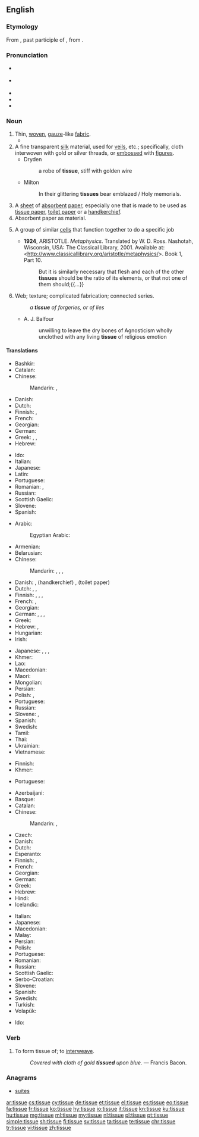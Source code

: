 ==English==

===Etymology===
From {{etyl|fro|en}} {{term|tissu|lang=fro}}, past participle of {{term|tistre}}, from {{etyl|la|en}} {{term|texere|lang=la}}.

===Pronunciation===
* {{a|RP}} {{IPA|/ˈtɪsjuː/|lang=en}}
* {{a|GenAm}} {{IPA|/ˈtɪʃu/|lang=en}}
* {{audio|en-us-tissue.ogg|Audio (US)|lang=en}}
* {{audio|En-uk-tissue.ogg|Audio (UK)|lang=en}}
* {{rhymes|ɪsjuː|ɪʃuː|lang=en}}

===Noun===
{{en-noun}}

# Thin, [[woven]], [[gauze]]-like [[fabric]].
#* {{quote-book|year=1963|author={{w|Margery Allingham}}|title={{w|The China Governess}}
|chapter=17|url=http://openlibrary.org/works/OL2004261W
|passage=The face which emerged was not reassuring. It was blunt and grey, the nose springing thick and flat from high on the frontal bone of the forehead, whilst his eyes were narrow slits of dark in a tight bandage of '''tissue'''.&nbsp;[…].}}
# A fine transparent [[silk]] material, used for [[veil]]s, etc.; specifically, cloth interwoven with gold or silver threads, or [[emboss]]ed with [[figure]]s.
#* Dryden
#*: a robe of '''tissue''', stiff with golden wire
#* Milton
#*: In their glittering '''tissues''' bear emblazed / Holy memorials.
# A [[sheet]] of [[absorbent]] [[paper]], especially one that is made to be used as [[tissue paper]], [[toilet paper]] or a [[handkerchief]].
# Absorbent paper as material.
# {{context|biology|lang=en}} A group of similar [[cells]] that function together to do a specific job
#* '''1924''', ARISTOTLE. ''Metaphysics''. Translated by W. D. Ross. Nashotah, Wisconsin, USA: The Classical Library, 2001. Available at: <http://www.classicallibrary.org/aristotle/metaphysics/>. Book 1, Part 10.
#*: But it is similarly necessary that flesh and each of the other '''tissues''' should be the ratio of its elements, or that not one of them should;{{...}}
# Web; texture; complicated fabrication; connected series.
#: ''a '''tissue''' of forgeries, or of lies''
#* A. J. Balfour
#*: unwilling to leave the dry bones of Agnosticism wholly unclothed with any living '''tissue''' of religious emotion

====Translations====
{{trans-top|woven fabric}}
* Bashkir: {{t|ba|туҡыма}}
* Catalan: {{t+|ca|teixit|m}}
* Chinese:
*: Mandarin: {{t+|cmn|組織|sc=Hani}}, {{t+|cmn|组织|tr=zǔzhī|sc=Hani}}
* Danish: {{t|da|stof}}
* Dutch: {{t+|nl|weefsel|n}}
* Finnish: {{t|fi|harsokangas}}, {{t|fi|harsokudos}}
* French: {{t+|fr|tissu|m}}
* Georgian: {{t|ka|ქსოვილი|sc=Geor}}
* German: {{t+|de|Gewebe|n}}
* Greek: {{t+|el|ύφασμα|n|sc=Grek}}, {{t+|el|πλέγμα|n|sc=Grek}}, {{t+|el|ορμαθός|m|sc=Grek}}
* Hebrew: {{t+|he|רקמה|f}}
{{trans-mid}}
* Ido: {{t+|io|texajo|m}}
* Italian: {{t+|it|tessuto}}
* Japanese: {{t|ja|織物|tr=おりもの, orimono}}
* Latin: {{t+|la|textus}}
* Portuguese: {{t+|pt|tecido|m}}
* Romanian: {{t+|ro|batistă|f}}, {{t+|ro|șervețel|n}}
* Russian: {{t+|ru|ткань|f|tr=tkanʹ|sc=Cyrl}}
* Scottish Gaelic: {{t|gd|eadar-fhighe|m}}
* Slovene: {{t+|sl|robec|m}}
* Spanish: {{t+|es|tejido|m}}
{{trans-bottom}}

{{trans-top|sheet of absorbent paper}}
* Arabic: {{t|ar|مندل|m|tr=mindil}}
*: Egyptian Arabic: {{t|arz|منديل|m|tr=mandil|sc=Arab}}
* Armenian: {{t|hy|անձեռոցիկ|sc=Armn}}
* Belarusian: {{t|be|сурвэ́тка|f|sc=Cyrl}}
* Chinese:
*: Mandarin: {{t|cmn|面巾紙|sc=Hani}}, {{t|cmn|面巾纸|tr=miànjīnzhǐ|sc=Hani}}, {{t+|cmn|紙巾|sc=Hani}}, {{t|cmn|纸巾|tr=zhǐjīn|sc=Hani}}
* Danish: {{t+|da|serviet}}, (handkerchief) {{t+|da|lommetørklæde}}, (toilet paper) {{t+|da|toiletpapir}}
* Dutch: {{t+|nl|zakdoek|m}}, {{t|nl|papieren zakdoekje|n}}, {{t|nl|tissue|m}}
* Finnish: {{t+|fi|talouspaperi}}, {{t|fi|paperiliina}}, {{qualifier|handkerchief}} {{t|fi|paperinenäliina}}, {{qualifier|sheet of toilet paper}} {{t|fi|vessapaperiarkki}}
* French: {{t|fr|mouchoir en papier|m}}, {{t+|fr|kleenex|m}}
* Georgian: {{t|ka|ხელსახოცი|sc=Geor}}
* German: {{t+|de|Papier|n}}, {{t+|de|Tuch|n}}, {{qualifier|toilet paper}} {{t+|de|Toilettenpapier|n}}, {{qualifier|handkerchief}} {{t+|de|Taschentuch|n}}
* Greek: {{t+|el|χαρτί|n|sc=Grek}}
* Hebrew: {{t|he|טישו|m|sc=Hebr}}, {{t|he|נייר סופג|m|sc=Hebr}}
* Hungarian: {{t|hu|papírzsebkendő}}
* Irish: {{t|ga|ciarsúr páipéir|m}}
{{trans-mid}}
* Japanese: {{t|ja|ティッシュペーパー|tr=tisshu pēpā}}, {{t|ja|ティッシュ|tr=tisshu|sc=Jpan}}, {{t|ja|鼻紙|tr=はながみ, hanagami|sc=Jpan}}, {{t|ja|塵紙|tr=ちりがみ, chirigami|sc=Jpan}}
* Khmer: {{t-needed|km}}
* Lao: {{t-needed|lo}}
* Macedonian: {{t|mk|салфетка|f|tr=salfétka}}
* Maori: {{t|mi|rauangiangi}}
* Mongolian: {{t|mn|нэхмэл|sc=Cyrl}}
* Persian: {{t+|fa|دستمال|tr=dastmal}}
* Polish: {{t-check|pl|[[chusteczka]] [[higieniczna]]|f}} <!-- was "[[chusteczka]] [[higieniczna]]" - assumed sum-of-parts; if an idiom, remove the wikilinks to the individual words. see [[User:Kephir/gadgets/xte#Translation_fixing]] -->, {{t+check|pl|chusteczka|f}}
* Portuguese: {{t|pt|lenço de papel}}
* Russian: {{t+|ru|салфетка|f|tr=salfétka|sc=Cyrl}}
* Slovene: {{t+|sl|robec|m}}, {{t|sl|robček|m}}
* Spanish: {{t+|es|tejido|m}}
* Swedish: {{t+|sv|näsduk|c}}
* Tamil: {{t|ta|மெல்லிழுப்புத்தாள்|tr=mellizhuppuththaaL|sc=Taml}}
* Thai: {{t-needed|th}}
* Ukrainian: {{t|uk|серве́тка|f|sc=Cyrl}}
* Vietnamese: {{t|vi|khăn giấy}}
{{trans-bottom}}

{{trans-top|paper material}}
* Finnish: {{t|fi|pehmopaperi}}
* Khmer: {{t-needed|km}}
{{trans-mid}}
* Portuguese: {{t|pt|[[papel]] [[absorvente]]|m}}
{{trans-bottom}}

{{trans-top|aggregation of cells}}
* Azerbaijani: {{t|az|toxuma}}
* Basque: {{t+|eu|ehun}}
* Catalan: {{t+|ca|teixit|m}}
* Chinese:
*: Mandarin: {{t+|cmn|組織|sc=Hani}}, {{t+|cmn|组织|tr=zǔzhī|sc=Hani}}
* Czech: {{t+|cs|tkáň|f}}
* Danish: {{t+|da|væv|n}}
* Dutch: {{t+|nl|weefsel|n}}
* Esperanto: {{t|eo|histo}}
* Finnish: {{t+|fi|kudos}}, {{t|fi|solukko}}
* French: {{t+|fr|tissu|m}}
* Georgian: {{t|ka|ქსოვილი|sc=Geor}}
* German: {{t+|de|Gewebe|n}}
* Greek: {{t+|el|ιστός|m|sc=Grek}}
* Hebrew: {{t+|he|רקמה|f|sc=Hebr}}
* Hindi: {{t|hi|ऊतक|m|tr=ūtak}}
* Icelandic: {{t+|is|vefur|m}}
{{trans-mid}}
* Italian: {{t+|it|tessuto|m}}
* Japanese: {{t+|ja|組織|tr=そしき, soshiki}}
* Macedonian: {{t|mk|ткиво|n|tr=tkívo|sc=Cyrl}}
* Malay: {{t|ms|tisu}}
* Persian: {{t+|fa|بافت|tr=baaft|sc=Arab}}
* Polish: {{t+|pl|tkanka|f}}
* Portuguese: {{t+|pt|tecido|m}}
* Romanian: {{t+|ro|țesut|n}}
* Russian: {{t+|ru|ткань|f|tr=tkanʹ|sc=Cyrl}}
* Scottish Gaelic: {{t|gd|maothran|m}}
* Serbo-Croatian: {{t|sh|ткиво|n|tr=tkivo|sc=Cyrl}}
* Slovene: {{t+|sl|tkivo|n}}
* Spanish: {{t+|es|tejido|m}}
* Swedish: {{t+|sv|vävnad|c}}
* Turkish: {{t+|tr|doku}}
* Volapük: {{t|vo|histun}}
{{trans-bottom}}

{{checktrans-top}}
* Ido: {{t-check|io|texajo}}
{{checktrans-bottom}}

===Verb===
{{en-verb|tissu}}

# To form tissue of; to [[interweave]].
#: ''Covered with cloth of gold '''tissued''' upon blue.'' &mdash; Francis Bacon.

===Anagrams===
* [[suites#English|suites]]

[[ar:tissue]]
[[cs:tissue]]
[[cy:tissue]]
[[de:tissue]]
[[et:tissue]]
[[el:tissue]]
[[es:tissue]]
[[eo:tissue]]
[[fa:tissue]]
[[fr:tissue]]
[[ko:tissue]]
[[hy:tissue]]
[[io:tissue]]
[[it:tissue]]
[[kn:tissue]]
[[ku:tissue]]
[[hu:tissue]]
[[mg:tissue]]
[[ml:tissue]]
[[my:tissue]]
[[nl:tissue]]
[[pl:tissue]]
[[pt:tissue]]
[[simple:tissue]]
[[sh:tissue]]
[[fi:tissue]]
[[sv:tissue]]
[[ta:tissue]]
[[te:tissue]]
[[chr:tissue]]
[[tr:tissue]]
[[vi:tissue]]
[[zh:tissue]]